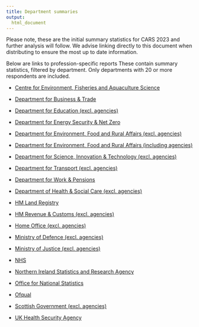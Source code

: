 ```yaml
---
title: Department summaries
output:
  html_document
---
```


[comment]: <> (This document makes use of custom open and close tags for use with glue::glue() (" and ", respectively))
[comment]: <> (This document should only be edited as a template: quarto/templates/departments.qmd)

:::{.callout-note}
Please note, these are the initial summary statistics for CARS 2023 and further analysis will follow. 
We advise linking directly to this document when distributing to ensure the most up to date information.
:::

Below are links to profession-specific reports These contain summary statistics, filtered by department. Only departments with 20 or more respondents are included.

- [Centre for Environment, Fisheries and Aquaculture Science](departments/centre-for-environment-fisheries-and-aquaculture-science.html)

- [Department for Business & Trade](departments/department-for-business--trade.html)

- [Department for Education (excl. agencies)](departments/department-for-education-excl-agencies-.html)

- [Department for Energy Security & Net Zero](departments/department-for-energy-security--net-zero.html)

- [Department for Environment, Food and Rural Affairs (excl. agencies)](departments/department-for-environment-food-and-rural-affairs-excl-agencies-.html)

- [Department for Environment, Food and Rural Affairs (including agencies)](departments/department-for-environment-food-and-rural-affairs-including-agencies-.html)

- [Department for Science, Innovation & Technology (excl. agencies)](departments/department-for-science-innovation--technology-excl-agencies-.html)

- [Department for Transport (excl. agencies)](departments/department-for-transport-excl-agencies-.html)

- [Department for Work & Pensions](departments/department-for-work--pensions.html)

- [Department of Health & Social Care (excl. agencies)](departments/department-of-health--social-care-excl-agencies-.html)

- [HM Land Registry](departments/hm-land-registry.html)

- [HM Revenue & Customs (excl. agencies)](departments/hm-revenue--customs-excl-agencies-.html)

- [Home Office (excl. agencies)](departments/home-office-excl-agencies-.html)

- [Ministry of Defence (excl. agencies)](departments/ministry-of-defence-excl-agencies-.html)

- [Ministry of Justice (excl. agencies)](departments/ministry-of-justice-excl-agencies-.html)

- [NHS](departments/nhs.html)

- [Northern Ireland Statistics and Research Agency](departments/northern-ireland-statistics-and-research-agency.html)

- [Office for National Statistics](departments/office-for-national-statistics.html)

- [Ofqual](departments/ofqual.html)

- [Scottish Government (excl. agencies)](departments/scottish-government-excl-agencies-.html)

- [UK Health Security Agency](departments/uk-health-security-agency.html)


